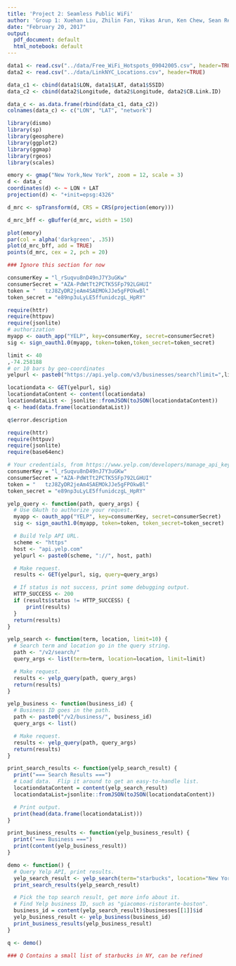 ```yaml
---
title: 'Project 2: Seamless Public WiFi'
author: 'Group 1: Xuehan Liu, Zhilin Fan, Vikas Arun, Ken Chew, Sean Reddy'
date: "February 20, 2017"
output:
  pdf_document: default
  html_notebook: default
---
```


```r
data1 <- read.csv("../data/Free_WiFi_Hotspots_09042005.csv", header=TRUE)
data2 <- read.csv("../data/LinkNYC_Locations.csv", header=TRUE)

data_c1 <- cbind(data1$LON, data1$LAT, data1$SSID)
data_c2 <- cbind(data2$Longitude, data2$Longitude, data2$CB.Link.ID)

data_c <- as.data.frame(rbind(data_c1, data_c2))
colnames(data_c) <- c("LON", "LAT", "network")

library(dismo)
library(sp)
library(geosphere)
library(ggplot2)
library(ggmap)
library(rgeos)
library(scales)

emory <- gmap("New York,New York", zoom = 12, scale = 3)
d <- data_c
coordinates(d) <- ~ LON + LAT
projection(d) <- "+init=epsg:4326"

d_mrc <- spTransform(d, CRS = CRS(projection(emory)))

d_mrc_bff <- gBuffer(d_mrc, width = 150)

plot(emory)
par(col = alpha('darkgreen', .35))
plot(d_mrc_bff, add = TRUE)
points(d_mrc, cex = 2, pch = 20)

```

```r

### Ignore this section for now

consumerKey = "l_rSuqvu8nD49nJ7Y3uGKw"
consumerSecret = "AZA-PdWtTt2PCTK5SFp792LGHUI"
token = "	tzJ8ZyDR2jeAm4SAEMOkJJe5gFPOkwBl"
token_secret = "e89np3uLyLE5ffunidczgL_HpRY"

require(httr)
require(httpuv)
require(jsonlite)
# authorization
myapp <- oauth_app("YELP", key=consumerKey, secret=consumerSecret)
sig <- sign_oauth1.0(myapp, token=token,token_secret=token_secret)

limit <- 40
,-74.258188
# or 10 bars by geo-coordinates
yelpurl <- paste0("https://api.yelp.com/v3/businesses/search?limit=",limit,"&term=starbucks&location=New+York%2C+NY")

locationdata <- GET(yelpurl, sig)
locationdataContent <- content(locationdata)
locationdataList <- jsonlite::fromJSON(toJSON(locationdataContent))
q <- head(data.frame(locationdataList))

q$error.description
```

```r
require(httr)
require(httpuv)
require(jsonlite)
require(base64enc)

# Your credentials, from https://www.yelp.com/developers/manage_api_keys
consumerKey = "l_rSuqvu8nD49nJ7Y3uGKw"
consumerSecret = "AZA-PdWtTt2PCTK5SFp792LGHUI"
token = "	tzJ8ZyDR2jeAm4SAEMOkJJe5gFPOkwBl"
token_secret = "e89np3uLyLE5ffunidczgL_HpRY"

yelp_query <- function(path, query_args) {
  # Use OAuth to authorize your request.
  myapp <- oauth_app("YELP", key=consumerKey, secret=consumerSecret)
  sig <- sign_oauth1.0(myapp, token=token, token_secret=token_secret)

  # Build Yelp API URL.
  scheme <- "https"
  host <- "api.yelp.com"
  yelpurl <- paste0(scheme, "://", host, path)

  # Make request.
  results <- GET(yelpurl, sig, query=query_args)

  # If status is not success, print some debugging output.
  HTTP_SUCCESS <- 200
  if (results$status != HTTP_SUCCESS) {
      print(results)
  }
  return(results)
}

yelp_search <- function(term, location, limit=10) {
  # Search term and location go in the query string.
  path <- "/v2/search/"
  query_args <- list(term=term, location=location, limit=limit)

  # Make request.
  results <- yelp_query(path, query_args)
  return(results)
}

yelp_business <- function(business_id) {
  # Business ID goes in the path.
  path <- paste0("/v2/business/", business_id)
  query_args <- list()

  # Make request.
  results <- yelp_query(path, query_args)
  return(results)
}

print_search_results <- function(yelp_search_result) {
  print("=== Search Results ===")
  # Load data.  Flip it around to get an easy-to-handle list.
  locationdataContent = content(yelp_search_result)
  locationdataList=jsonlite::fromJSON(toJSON(locationdataContent))

  # Print output.
  print(head(data.frame(locationdataList)))
}

print_business_results <- function(yelp_business_result) {
  print("=== Business ===")
  print(content(yelp_business_result))
}

demo <- function() {
  # Query Yelp API, print results.
  yelp_search_result <- yelp_search(term="starbucks", location="New York, NY", limit=40)
  print_search_results(yelp_search_result)

  # Pick the top search result, get more info about it.
  # Find Yelp business ID, such as "giacomos-ristorante-boston".
  business_id = content(yelp_search_result)$businesses[[1]]$id
  yelp_business_result <- yelp_business(business_id)
  print_business_results(yelp_business_result)
}

q <- demo()

### Q Contains a small list of starbucks in NY, can be refined


```
